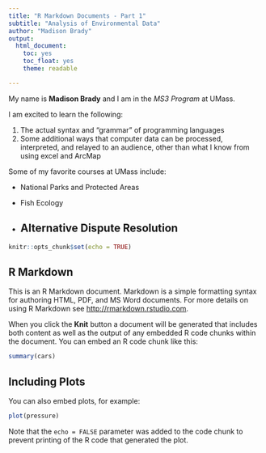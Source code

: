 ```yaml
---
title: "R Markdown Documents - Part 1"
subtitle: "Analysis of Environmental Data"
author: "Madison Brady"
output:
  html_document:
    toc: yes
    toc_float: yes
    theme: readable

---
```

My name is **Madison Brady** and I am in the *MS3 Program* at UMass.

I am excited to learn the following:

1. The actual syntax and "grammar" of programming languages
2. Some additional ways that computer data can be processed, interpreted,
and relayed to an audience, other than what I know from using excel and 
ArcMap

Some of my favorite courses at UMass include:

+ National Parks and Protected Areas

+ Fish Ecology

+ Alternative Dispute Resolution
---

```r
knitr::opts_chunk$set(echo = TRUE)
```

## R Markdown

This is an R Markdown document. Markdown is a simple formatting syntax for authoring HTML, PDF, and MS Word documents. For more details on using R Markdown see <http://rmarkdown.rstudio.com>.

When you click the **Knit** button a document will be generated that includes both content as well as the output of any embedded R code chunks within the document. You can embed an R code chunk like this:

```r
summary(cars)
```

## Including Plots

You can also embed plots, for example:

```r
plot(pressure)
```

Note that the `echo = FALSE` parameter was added to the code chunk to prevent printing of the R code that generated the plot.
